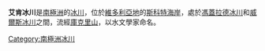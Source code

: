 {{coord|77|38|S|163|24|E|type:glacier_region:AQ|display=title}}

'''艾肯冰川'''是[[南極洲|南極洲]]的[[冰川|冰川]]，位於[[維多利亞地|維多利亞地]]的[[斯科特海岸|斯科特海岸]]，處於[[馮蓋拉德冰川|馮蓋拉德冰川]]和[[威爾斯冰川|威爾斯冰川]]之間，流經[[庫克里山|庫克里山]]，以水文學家命名。

{{DEFAULTSORT:Aiken Glacier}}
[[Category:南極洲冰川|Category:南極洲冰川]]


{{ScottCoast-geo-stub}}